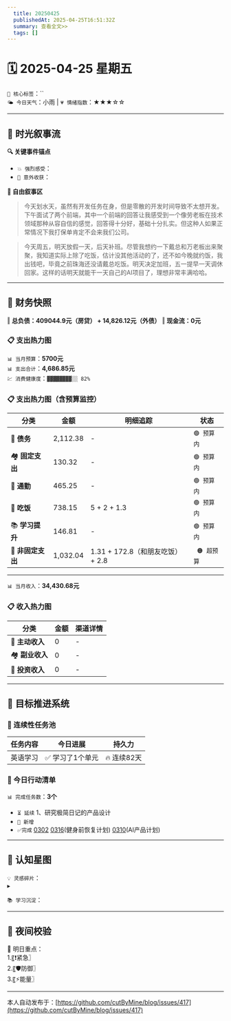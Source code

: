 ```yaml
---
  title: 20250425
  publishedAt: 2025-04-25T16:51:32Z
  summary: 查看全文>>
  tags: []
---
```


# 🗓️ 2025-04-25 星期五
`🔑 核心标签`：``  
`🌤️ 今日天气`：小雨 | `💗 情绪指数`：★★★☆☆  

---


## 🌊 **时光叙事流**
**🔍 关键事件锚点**  
- `💥 强烈感受`：              
- `🎉 意外收获`：      

**📖 自由叙事区**  
> 今天划水天，虽然有开发任务在身，但是零散的开发时间导致不太想开发。下午面试了两个前端，其中一个前端的回答让我感受到一个像劳老板在技术领域那种从容自信的感觉，回答得十分好，基础十分扎实。但这种人如果正常情况下我打保单肯定不会来我们公司。

> 今天周五，明天放假一天，后天补班。尽管我想约一下戴总和万老板出来聚聚，我知道实际上除了吃饭，估计没其他活动的了，还不如今晚就约饭，我出钱吧，毕竟之前珠海还没请戴总吃饭。明天决定加班，五一提早一天调休回家。这样的话明天就能干一天自己的AI项目了，理想非常丰满哈哈。

---

## 💸 **财务快照**
‖ **总负债：409044.9元（房贷） + 14,826.12元（外债）**
‖ **现金流：0元**

### 📋 支出热力图

`📊 当月预算`：**5700元**  
`📊 支出合计`：**4,686.85元**  
`💹 消费健康度`：`▓▓▓▓▓▓▓▓░░ 82%`  
### 📋 支出热力图（含预算监控）
| 分类         | 金额    | 明细追踪                  | 状态           |
|--------------|---------|---------------------------|----------------|
| 🏦 **债务**    | 2,112.38   | -    | `🟢 预算内`   |
| 🏘️ **固定支出** | 130.32     |  -  | `🟢 预算内`     |
| 🚌 **通勤**     | 465.25     | -      | `🟢 预算内`     |
| 🍜 **吃饭**     |  738.15   | 5 + 2 + 1.3  | `🟢 预算内`   |
| 📚 **学习提升** | 146.81      | -       | `🟢 预算内`     |
| 🎲 **非固定支出** | 1,032.04     | 1.31 + 172.8（和朋友吃饭） + 2.8   | ` 🟠 超预算`  |
---

`📊 当月收入`：**34,430.68元**  

### 📋 收入热力图
| 分类         | 金额    | 渠道详情             |
|--------------|---------|-------------------------|
| 🏦 **主动收入**  | 0                | -        |
| 🏘️ **副业收入**  | 0                | -        |
| 🚌 **投资收入**  | 0                | -        |



---

## 🎯 **目标推进系统**

### 🔄 连续性任务池
| 任务内容                | 今日进展          | 持久力     |
|-------------------------|-------------------|------------|
| 英语学习         | ✅ 学习了1个单元 | 🔥 连续82天  |



### 📌 今日行动清单

`📊 完成任务数`：**3个**  
- `⏳ 延续` 1、研究极简日记的产品设计             
- `🚩 新增`   
- `✅完成` [0302](note://WEB9685e40ae7a6464db1196641a1ffd0ee)   [0316](note://WEBc1fcc89ec3e741538b703e8017b38c9f)(健身前恢复计划)  [0310](note://WEBfc89f9187c014fbe9fab88e2d09b4bde)(AI产品计划)


---

## 🌌 **认知星图**
`💡 灵感碎片`：  
▸ 


`📚 学习沉淀`：  
>    

---

## 🌃 夜间校验

🚀 明日重点：  
1.〖❗紧急〗  
2.〖🛡️防御〗  
3.〖⚡能量〗

---
本人自动发布于：[https://github.com/cutByMine/blog/issues/417](https://github.com/cutByMine/blog/issues/417)
